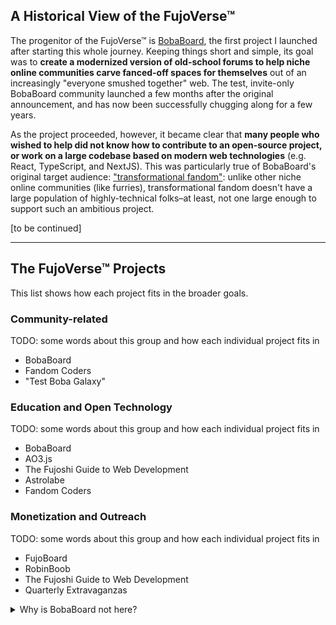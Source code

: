 ## A Historical View of the FujoVerse™

The progenitor of the FujoVerse™ is [BobaBoard](/projects/bobaboard), the first
project I launched after starting this whole journey. Keeping things short and
simple, its goal was to **create a modernized version of old-school forums to
help niche online communities carve fanced-off spaces for themselves** out of an
increasingly "everyone smushed together" web. The test, invite-only BobaBoard
community launched a few months after the original announcement, and has now
been successfully chugging along for a few years.

As the project proceeded, however, it became clear that **many people who wished
to help did not know how to contribute to an open-source project, or work on a
large codebase based on modern web technologies** (e.g. React, TypeScript, and
NextJS). This was particularly true of BobaBoard's original target audience:
["transformational fandom"](https://fanlore.org/wiki/Transformational_Fandom):
unlike other niche online communities (like furries), transformational fandom
doesn't have a large population of highly-technical folks–at least, not one large
enough to support such an ambitious project.

[to be continued]

---

## The FujoVerse™ Projects

This list
shows how each project fits in the broader goals.

### Community-related

TODO: some words about this group and how each individual project fits in

- BobaBoard
- Fandom Coders
- "Test Boba Galaxy"

### Education and Open Technology

TODO: some words about this group and how each individual project fits in

- BobaBoard
- AO3.js
- The Fujoshi Guide to Web Development
- Astrolabe
- Fandom Coders

### Monetization and Outreach

TODO: some words about this group and how each individual project fits in

- FujoBoard
- RobinBoob
- The Fujoshi Guide to Web Development
- Quarterly Extravaganzas

<details>
  <summary>Why is BobaBoard not here?</summary>
  Because generating revenue from open source community software is ethically fraught,
  especially when you're targeting niche online communities. This will be its own
  article, at some point.
</details>
